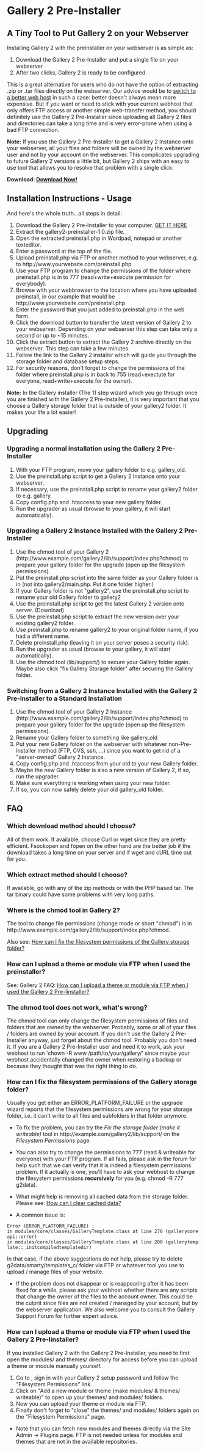 = Gallery 2 Pre-Installer =
== A Tiny Tool to Put Gallery 2 on your Webserver ==

Installing Gallery 2 with the preinstaller on your webserver is as simple as:
# Download the Gallery 2 Pre-Installer and put a single file on your webserver
# After two clicks, Gallery 2 is ready to be configured.

This is a great alternative for users who do not have the option of extracting .zip or .tar files directly on the webserver. 
Our advice would be to [http://galleryproject.org/wiki/Web_Hosting_Referral_Page switch to a better web host] in such a case: better doesn't always mean more expensive. But if you want or need to stick with your current webhost that only offers FTP access or another simple web-transfer method, you should definitely use the Gallery 2 Pre-Installer since uploading all Gallery 2 files and directories can take a long time and is very error-prone when using a bad FTP connection.

'''Note:''' If you use the Gallery 2 Pre-Installer to get a Gallery 2 Instance onto your webserver, all your files and folders will be owned by the webserver user and not by your account on the webserver. This complicates upgrading to future Gallery 2 versions a little bit, but Gallery 2 ships with an easy to use tool that allows you to resolve that problem with a single click.

'''Download: [https://github.com/dakanji/G2Project-preinstaller Download Now!]'''

== Installation Instructions  - Usage ==
And here's the whole truth...all steps in detail:
# Download the Gallery 2 Pre-Installer to your computer. [https://github.com/dakanji/G2Project-preinstaller GET IT HERE]
# Extract the gallery2-preinstaller-1.0.zip file.
# Open the extracted preinstall.php in Wordpad, notepad or another texteditor.
# Enter a password at the top of the file.
# Upload preinstall.php via FTP or another method to your webserver, e.g. to <nowiki>http://www.yourwebsite.com/preinstall.php</nowiki>
# Use your FTP program to change the permissions of the folder where preinstall.php is in to 777 (read+write+execute permission for everybody).
# Browse with your webbrowser to the location where you have uploaded preinstall, in our example that would be <nowiki>http://www.yourwebsite.com/preinstall.php</nowiki>
# Enter the password that you just added to preinstall.php in the web form.
# Click the download button to transfer the latest version of Gallery 2 to your webserver. Depending on your webserver this step can take only a second or up to ~15 minutes.
# Click the extract button to extract the Gallery 2 archive directly on the webserver. This step can take a few minutes.
# Follow the link to the Gallery 2 installer which will guide you through the storage folder and database setup steps.
# For security reasons, don't forget to change the permissions of the folder where preinstall.php is in back to 755 (read+exectute for everyone, read+write+execute for the owner). 

'''Note:''' In the Gallery installer (The 11 step wizard which you go through once you are finished with the Gallery 2 Pre-Installer), it is very important that you choose a Gallery storage folder that is outside of your gallery2 folder. It makes your life a lot easier!

== Upgrading ==
=== Upgrading a normal installation using the Gallery 2 Pre-Installer ===
# With your FTP program, move your gallery folder to e.g. gallery_old.
# Use the preinstall.php script to get a Gallery 2 Instance onto your webserver.
# If necessary, use the preinstall.php script to rename your gallery2 folder to e.g. gallery.
# Copy config.php and .htaccess to your new gallery folder.
# Run the upgrader as usual (browse to your gallery, it will start automatically).

=== Upgrading a Gallery 2 Instance Installed with the Gallery 2 Pre-Installer ===
# Use the chmod tool of your Gallery 2 (<nowiki>http://www.example.com/gallery2/lib/support/index.php?chmod</nowiki>) to prepare your gallery folder for the upgrade (open up the filesystem permissions). 
# Put the preinstall.php script into the same folder as your Gallery folder is in (not into gallery2/main.php. Put it one folder higher.)
# If your Gallery folder is not "gallery2", use the preinstall.php script to rename your old Gallery folder to gallery2
# Use the preinstall.php script to get the latest Gallery 2 version onto server. (Download)
# Use the preinstall.php script to extract the new version over your existing gallery2 folder.
# Use preinstall.php to rename gallery2 to your original folder name, if you had a different name.
# Delete preinstall.php (leaving it on your server poses a security risk).
# Run the upgrader as usual (browse to your gallery, it will start automatically).
# Use the chmod tool (lib/support/) to secure your Gallery folder again. Maybe also click "fix Gallery Storage folder" after securing the Gallery folder.

=== Switching from a Gallery 2 Instance Installed with the Gallery 2 Pre-Installer to a Standard Installation ===
# Use the chmod tool of your Gallery 2 Instance (<nowiki>http://www.example.com/gallery2/lib/support/index.php?chmod</nowiki>) to prepare your gallery folder for the upgrade (open up the filesystem permissions). 
# Rename your Gallery folder to something like gallery_old
# Put your new Gallery folder on the webserver with whatever non-Pre-Installer method (FTP, CVS, ssh, ...) since you want to get rid of a "server-owned"  Gallery 2 Instance.
# Copy config.php and .htaccess from your old to your new Gallery folder.
# Maybe the new Gallery folder is also a new version of  Gallery 2, if so, run the upgrader.
# Make sure everything is working when using your new folder.
# If so, you can now safely delete your old gallery_old folder.

== FAQ == 
=== Which download method should I choose? ===
All of them work. If available, choose Curl or wget since they are pretty efficient. Fsockopen and fopen on the other hand are the better job if the download takes a long time on your server and if wget and cURL time out for you.

=== Which extract method should I choose? ===
If available, go with any of the zip methods or with the PHP based tar. The tar binary could have some problems with very long paths.

=== Where is the chmod tool in Gallery 2? ===
The tool to change file permissions (change mode or short "chmod") is in <nowiki>http://www.example.com/gallery2/lib/support/index.php?chmod</nowiki>. 

Also see: [https://github.com/dakanji/G2Project-preinstaller#How_can_I_fix_the_filesystem_permissions_of_the_Gallery_storage_folder.3F How can I fix the filesystem permissions of the Gallery storage folder?]

=== How can I upload a theme or module via FTP when I used the preinstaller? ===
See: Gallery 2 FAQ: [https://github.com/dakanji/G2Project-preinstaller#how-can-i-upload-a-theme-or-module-via-ftp-when-i-used-the-gallery-2-pre-iinstaller How can I upload a theme or module via FTP when I used the Gallery 2 Pre-Iinstaller?]

=== The chmod tool does not work, what's wrong? ===
The chmod tool can only change the filesystem permissions of files and folders that are owned by the webserver. Probably, some or all of your files / folders are owned by your account. If you don't use the Gallery 2 Pre-Installer anyway, just forget about the chmod tool. Probably you don't need it. If you are a Gallery 2 Pre-Installer user and need it to work, ask your webhost to run 'chown -R www /path/to/your/gallery/' since maybe your webhost accidentally changed the owner when restoring a backup or because they thought that was the right thing to do.

=== How can I fix the filesystem permissions of the Gallery storage folder? ===
Usually you get either an ERROR_PLATFORM_FAILURE or the upgrade wizard reports that the filesystem permissions are wrong for your storage folder, i.e. it can't write to all files and subfolders in that folder anymore.

* To fix the problem, you can try the ''Fix the storage folder (make it writeable)'' tool in <nowiki>http://example.com/gallery2/lib/support/</nowiki> on the ''Filesystem Permissions'' page.

* You can also try to change the permissions to 777 (read & writeable for everyone) with your FTP program. If all fails, please ask in the forum for help such that we can verify that it is indeed a filesystem permissions problem. If it actually is one, you'll have to ask your webhost to change the filesystem permissions '''recursively''' for you (e.g. chmod -R 777 g2data).

* What might help is removing all cached data from the storage folder. Please see: [http://codex.galleryproject.org/G2:FAQ#How_can_I_clear_cached_data.3F How can I clear cached data?]

* A common issue is:
 Error (ERROR_PLATFORM_FAILURE) :
 in modules/core/classes/GalleryTemplate.class at line 270 (gallerycoreapi::error)
 in modules/core/classes/GalleryTemplate.class at line 200 (gallerytemplate::_initcompiledtemplatedir)
In that case, if the above suggestions do not help, please try to delete g2data/smarty/templates_c/ folder via FTP or whatever tool you use to upload / manage files of your website.

* If the problem does not disappear or is reappearing after it has been fixed for a while, please ask your webhost whether there are any scripts that change the owner of the files to the account owner. This could be the culprit since files are not created / managed by your account, but by the webserver application. We also welcome you to consult the Gallery Support Forum for further expert advice.

=== How can I upload a theme or module via FTP when I used the Gallery 2 Pre-Iinstaller? ===
If you installed Gallery 2 with the Gallery 2 Pre-Installer, you need to first open the modules/ and themes/ directory for access before you can upload a theme or module manually yourself.
# Go to {{exampleurl|/lib/support/index.php}}, sign in with your Gallery 2 setup password and follow the "Filesystem Permissions" link.
# Click on "Add a new module or theme (make modules/ & themes/ writeable)" to open up your themes/ and modules/ folders.
# Now you can upload your theme or module via FTP.
# Finally don't forget to "close" the themes/ and modules/ folders again on the "Filesystem Permissions" page.

* Note that you can fetch new modules and themes directly via the Site Admin -> Plugins page. FTP is not needed unless for modules and themes that are not in the available repositories.
